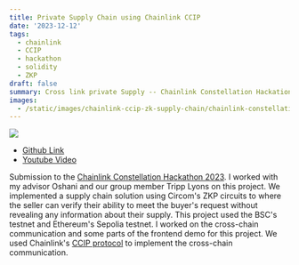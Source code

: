 ```yaml
---
title: Private Supply Chain using Chainlink CCIP
date: '2023-12-12'
tags: 
  - chainlink
  - CCIP
  - hackathon 
  - solidity
  - ZKP
draft: false
summary: Cross link private Supply -- Chainlink Constellation Hackation 2023 submission
images: 
  - /static/images/chainlink-ccip-zk-supply-chain/chainlink-constellation-hackathon-banner.png
---
```


![](/static/images/chainlink-ccip-zk-supply-chain/chainlink-constellation-hackathon-banner.png)

- [Github Link](https://github.com/blockchain-interoperability/chainlink-hackathon)
- [Youtube Video](https://youtu.be/HZTSlnMujrE?si=3hmh_5HyQUbvRy67)

Submission to the [Chainlink Constellation Hackathon 2023](https://chain.link/hackathon).
I worked with my advisor Oshani and our group member Tripp Lyons on this project.
We implemented a supply chain solution using Circom's ZKP circuits to where the seller can verify their ability to meet the buyer's request without revealing any information about their supply.
This project used the BSC's testnet and Ethereum's Sepolia testnet.
I worked on the cross-chain communication and some parts of the frontend demo for this project.
We used Chainlink's [CCIP protocol](https://docs.chain.link/ccip) to implement the cross-chain communication.
